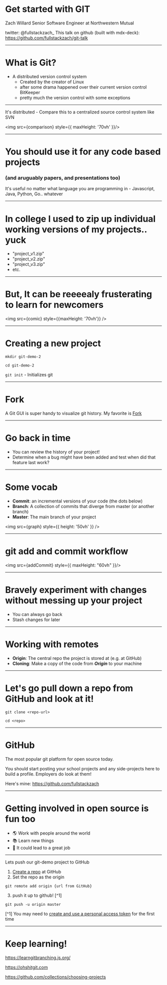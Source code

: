 

# Get started with GIT

Zach Willard
Senior Software Engineer at Northwestern Mutual

twitter: @fullstackzach_
This talk on github (built with mdx-deck): https://github.com/fullstackzach/git-talk

---

# What is Git? 

- A distributed version control system
  - Created by the creator of Linux
  - after some drama happened over their current version control BitKeeper
  - pretty much the version control with some exceptions

---

It's distributed - Compare this to a centralized source control system like SVN

<img src={comparison} style={{ maxHeight: '70vh' }}/>

---

# You should use it for any code based projects

### (and aruguably papers, and presentations too)

It's useful no matter what language you are programming in - Javascript, Java, Python, Go.. whatever

---

# In college I used to zip up individual working versions of my projects.. yuck


* "project_v1.zip"
* "project_v2.zip"
* "project_v3.zip"
* etc.

---

# But, It can be reeeealy frusterating to learn for newcomers

<img src={comic} style={{maxHeight: '70vh'}} />

---

# Creating a new project

`mkdir git-demo-2`

`cd git-demo-2`

`git init` - Initializes git

---

# Fork

A Git GUI is super handy to visualize git history. My favorite is [Fork](https://git-fork.com/)

---

# Go back in time
 
* You can review the history of your project!
* Determine when a bug might have been added and test when did that feature last work?

---

# Some vocab

- **Commit**: an incremental versions of your code (the dots below)
- **Branch**: A collection of commits that diverge from master (or another branch)
- **Master**: The main branch of your project

<img src={graph} style={{ height: '50vh' }} />

---

# git add and commit workflow

<img src={addCommit} style={{
  maxHeight: "60vh"
}}/>

---

# Bravely experiment with changes without messing up your project

- You can always go back
- Stash changes for later

---

# Working with remotes

- **Origin**: The central repo the project is stored at (e.g. at GitHub)
- **Cloning**: Make a copy of the code from ***Origin*** to your machine

---

# Let's go pull down a repo from GitHub and look at it!

`git clone <repo-url>`

`cd <repo>`

---

# GitHub

The most popular git platform for open source today. 

You should start posting your school projects and any side-projects here to build a profile. Employers do look at them!

Here's mine: https://github.com/fullstackzach

---

# Getting involved in open source is fun too
  - 🌎 Work with people around the world
  - 📚 Learn new things
  - 💼 It could lead to a great job

---

Lets push our git-demo project to GitHub

1. [Create a repo](https://github.com/new) at GitHub
2. Set the repo as the origin

`git remote add origin {url from GitHub}`

3. push it up to github! [^1]

`git push -u origin master`

[^1] You may need to [create and use a personal access token](https://help.github.com/en/github/authenticating-to-github/creating-a-personal-access-token-for-the-command-line) for the first time

---

# Keep learning!

https://learngitbranching.js.org/

https://ohshitgit.com

https://github.com/collections/choosing-projects

